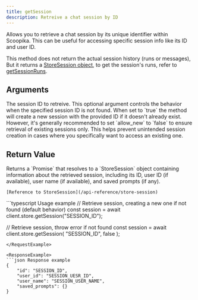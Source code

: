 ```yaml
---
title: getSession
description: Retreive a chat session by ID
---
```


Allows you to retrieve a chat session by its unique identifier within Scoopika. This can be useful for accessing specific session info like its ID and user ID.

This method does not return the actual session history (runs or messages), But it returns a [StoreSession object](/api-reference/store-session), to get the session's runs, refer to [getSessionRuns](/package/ts/client/store/get-session-runs).

## Arguments

<ParamField path="id" type="string" required>
  The session ID to retreive.
</ParamField>

<ParamField path="allow_new" type="boolean" default={true}>
  This optional argument controls the behavior when the specified session ID is not found. When set to `true` the method will create a new session with the provided ID if it doesn't already exist. However, it's generally recommended to set `allow_new` to `false` to ensure retrieval of existing sessions only. This helps prevent unintended session creation in cases where you specifically want to access an existing one.
</ParamField>

## Return Value

<ResponseField name="response" type="Promise<StoreSession>">
	Returns a `Promise` that resolves to a `StoreSession` object containing information about the retrieved session, including its ID, user ID (if available), user name (if available), and saved prompts (if any).

	[Reference to StoreSession](/api-reference/store-session)
</ResponseField>

<RequestExample>
```typescript Usage example
// Retrieve session, creating a new one if not found (default behavior)
const session = await client.store.getSession("SESSION_ID");

// Retrieve session, throw error if not found
const session = await client.store.getSession(
	"SESSION_ID",
	false
);
```
</RequestExample>

<ResponseExample>
```json Response example
{
	"id": "SESSION_ID",
	"user_id": "SESSION_UESR_ID",
	"user_name": "SESSION_USER_NAME",
	"saved_prompts": {}
}
```
</ResponseExample>